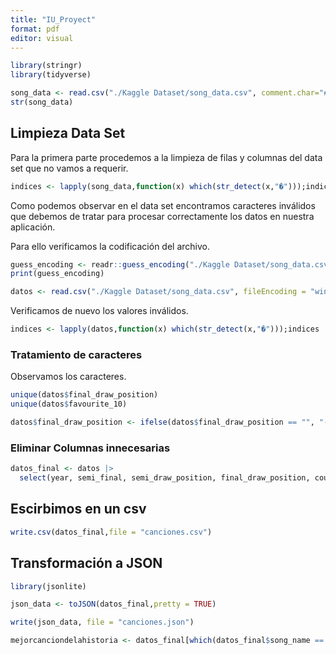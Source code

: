 ```yaml
---
title: "IU_Proyect"
format: pdf
editor: visual
---
```


```r
library(stringr)
library(tidyverse)
```

```r
song_data <- read.csv("./Kaggle Dataset/song_data.csv", comment.char="#")
str(song_data)
```

## Limpieza Data Set

Para la primera parte procedemos a la limpieza de filas y columnas del data set que no vamos a requerir.

```r

indices <- lapply(song_data,function(x) which(str_detect(x,"�")));indices

```

Como podemos observar en el data set encontramos caracteres inválidos que debemos de tratar para procesar correctamente los datos en nuestra aplicación.

Para ello verificamos la codificación del archivo.

```r
guess_encoding <- readr::guess_encoding("./Kaggle Dataset/song_data.csv")
print(guess_encoding)

```

```r
datos <- read.csv("./Kaggle Dataset/song_data.csv", fileEncoding = "windows-1252", stringsAsFactors = FALSE)

```

Verificamos de nuevo los valores inválidos.

```r

indices <- lapply(datos,function(x) which(str_detect(x,"�")));indices

```

### Tratamiento de caracteres

Observamos los caracteres.

```r
unique(datos$final_draw_position)
unique(datos$favourite_10)
```

```r
datos$final_draw_position <- ifelse(datos$final_draw_position == "", "-", datos$final_draw_position)

```

### Eliminar Columnas innecesarias

```r
datos_final <- datos |>
  select(year, semi_final, semi_draw_position, final_draw_position, country, artist_name, song_name, language, style, gender, main_singers, final_televote_points, final_jury_points, final_televote_votes, final_jury_votes, final_place)
```

## Escirbimos en un csv

```r
write.csv(datos_final,file = "canciones.csv")
```

## Transformación a JSON

```r
library(jsonlite)
```

```r
json_data <- toJSON(datos_final,pretty = TRUE)

write(json_data, file = "canciones.json")

```

```r
mejorcanciondelahistoria <- datos_final[which(datos_final$song_name == "Unicorn")];mejorcanciondelahistoria
```
